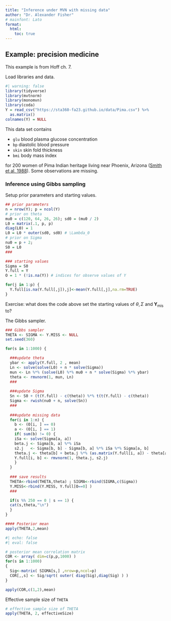 ```yaml
---
title: "Inference under MVN with missing data"
author: "Dr. Alexander Fisher"
# mainfont: Lato
format: 
  html:
    toc: true
---
```


\newcommand{\bt}{\boldsymbol{\theta}}
\newcommand{\by}{\boldsymbol{y}}
\newcommand{\identity}{\boldsymbol{I}}
\newcommand{\bz}{\boldsymbol{z}}

## Example: precision medicine

This example is from Hoff ch. 7. 

Load libraries and data.

```r
#| warning: false
library(tidyverse)
library(mvtnorm)
library(monomvn)
library(coda)
Y = read_csv("https://sta360-fa23.github.io/data/Pima.csv") %>%
  as.matrix() 
colnames(Y) = NULL
```

This data set contains 

- `glu` blood plasma glucose concentration
- `bp` diastolic blood pressure
- `skin` skin fold thickness
- `bmi` body mass index 

for  200 women of Pima Indian heritage living near Phoenix, Arizona ([Smith et al, 1988](https://www.jstor.org/stable/40230137)). Some observations are missing.

### Inference using Gibbs sampling

Setup prior parameters and starting values.

```r
## prior parameters
n = nrow(Y); p = ncol(Y)
# prior on theta
mu0 = c(120, 64, 26, 26); sd0 = (mu0 / 2)
L0 = matrix(.1, p, p)
diag(L0) = 1 
L0 = L0 * outer(sd0, sd0) # \Lambda_0
# prior on Sigma
nu0 = p + 2; 
S0 = L0
###

### starting values
Sigma = S0
Y.full = Y
O = 1 * (!is.na(Y)) # indices for observe values of Y

for(j in 1:p) {
  Y.full[is.na(Y.full[,j]),j]<-mean(Y.full[,j],na.rm=TRUE)
} 
```

Exercise: what does the code above set the starting values of $\theta, \Sigma$ and $\textbf{Y}_{\text{mis}}$ to?

The Gibbs sampler.

```r
### Gibbs sampler
THETA <- SIGMA <- Y.MISS <- NULL
set.seed(360)

for(s in 1:1000) {

  ###update theta
  ybar <- apply(Y.full, 2 , mean)
  Ln <- solve(solve(L0) + n * solve(Sigma))
  mun <- Ln %*% (solve(L0) %*% mu0 + n * solve(Sigma) %*% ybar)
  theta <- rmvnorm(1, mun, Ln)
  ###
  
  ###update Sigma
  Sn <- S0 + (t(Y.full) - c(theta)) %*% t(t(Y.full) - c(theta))
  Sigma <- rwish(nu0 + n, solve(Sn))
  ###
  
  ###update missing data
  for(i in 1:n) { 
    b <- (O[i, ] == 0)
    a <- (O[i, ] == 1)
    if( sum(b) != 0) {
    iSa <- solve(Sigma[a, a])
    beta.j <- Sigma[b, a] %*% iSa
    s2.j   <- Sigma[b, b] - Sigma[b, a] %*% iSa %*% Sigma[a, b]
    theta.j <- theta[b] + beta.j %*% (as.matrix(Y.full[i, a]) - theta[a])
    Y.full[i, b] <- rmvnorm(1, theta.j, s2.j)
    }
  }
  
  ### save results
  THETA<-rbind(THETA,theta) ; SIGMA<-rbind(SIGMA,c(Sigma))
  Y.MISS<-rbind(Y.MISS, Y.full[O==0] )
  ###

  if(s %% 250 == 0 | s == 1) {
  cat(s,theta,"\n")
  }
}

#### Posterior mean
apply(THETA,2,mean)
```

```r
#| echo: false
#| eval: false

# posterior mean correlation matrix
COR <- array( dim=c(p,p,1000) )
for(s in 1:1000)
{
  Sig<-matrix( SIGMA[s,] ,nrow=p,ncol=p)
  COR[,,s] <- Sig/sqrt( outer( diag(Sig),diag(Sig) ) )
}

apply(COR,c(1,2),mean)
```


Effective sample size of `THETA`

```r
# effective sample size of THETA 
apply(THETA, 2, effectiveSize)
```

